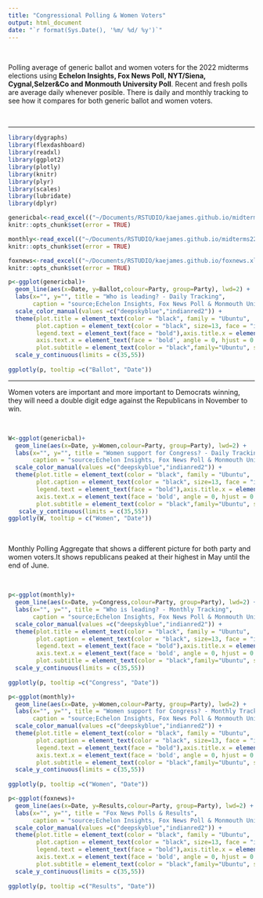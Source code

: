 ```yaml
---
title: "Congressional Polling & Women Voters"
output: html_document
date: "`r format(Sys.Date(), '%m/ %d/ %y')`" 
--- 
```


<br>

Polling average of generic ballot and women voters for the 2022 midterms elections using __Echelon Insights, Fox News Poll, NYT/Siena, Cygnal,Selzer&Co and Monmouth University Poll__. Recent and fresh polls are average daily whenever posible. There is daily and monthly tracking to see how it compares for both generic ballot and women voters.  

<br>



---------------------------------------------------------


```r
library(dygraphs)
library(flexdashboard)  
library(readxl)
library(ggplot2)
library(plotly)
library(knitr)
library(plyr)
library(scales) 
library(lubridate) 
library(dplyr)
```

```r
genericbal<-read_excel(("~/Documents/RSTUDIO/kaejames.github.io/midterms22.xlsx"), sheet = "daily") 
knitr::opts_chunk$set(error = TRUE)
```
```r
monthly<-read_excel(("~/Documents/RSTUDIO/kaejames.github.io/midterms22.xlsx"), sheet = "month") 
knitr::opts_chunk$set(error = TRUE)
```
```r
foxnews<-read_excel(("~/Documents/RSTUDIO/kaejames.github.io/foxnews.xlsx"), sheet = "Avg") 
knitr::opts_chunk$set(error = TRUE)
```

 
```r
p<-ggplot(genericbal)+
  geom_line(aes(x=Date, y=Ballot,colour=Party, group=Party), lwd=2) +
  labs(x="", y="", title = "Who is leading? - Daily Tracking",
       caption = "source;Echelon Insights, Fox News Poll & Monmouth University")+
  scale_color_manual(values =c("deepskyblue","indianred2")) +
  theme(plot.title = element_text(color = "black", family = "Ubuntu",  size = 17, face="bold", hjust = 0),
        plot.caption = element_text(color = "black", size=13, face = "italic", family = "Ubuntu"),
        legend.text = element_text(face = "bold"),axis.title.x = element_text(family = 'Ubuntu', face = 'bold'),
        axis.text.x = element_text(face = 'bold', angle = 0, hjust = 0.5),axis.text.y = element_text(face = "bold"),
        plot.subtitle = element_text(color = "black",family="Ubuntu", size = 13)) +
  scale_y_continuous(limits = c(35,55))
  
ggplotly(p, tooltip =c("Ballot", "Date"))  
``` 

-------------------------------------------------------
<left>Women voters are important and more important to Democrats winning, they will need a double digit edge against the Republicans in November to win.</left>

<br>

```r
W<-ggplot(genericbal)+
  geom_line(aes(x=Date, y=Women,colour=Party, group=Party), lwd=2) +
  labs(x="", y="", title = "Women support for Congress? - Daily Tracking",
       caption = "source;Echelon Insights, Fox News Poll & Monmouth University")+
  scale_color_manual(values =c("deepskyblue","indianred2")) +
  theme(plot.title = element_text(color = "black", family = "Ubuntu",  size = 17, face="bold", hjust = 0),
        plot.caption = element_text(color = "black", size=13, face = "italic", family = "Ubuntu"),
        legend.text = element_text(face = "bold"),axis.title.x = element_text(family = 'Ubuntu', face = 'bold'),
        axis.text.x = element_text(face = 'bold', angle = 0, hjust = 0.5),axis.text.y = element_text(face = "bold"),
        plot.subtitle = element_text(color = "black",family="Ubuntu", size = 13))+
   scale_y_continuous(limits = c(35,55))
ggplotly(W, tooltip = c("Women", "Date"))  
``` 
<br>

<left>Monthly Polling Aggregate that shows a different picture for both party and women voters.It shows republicans peaked at their highest in May until the end of June.</left> 
 
<br> 
 
```r
p<-ggplot(monthly)+
  geom_line(aes(x=Date, y=Congress,colour=Party, group=Party), lwd=2) +
  labs(x="", y="", title = "Who is leading? - Monthly Tracking",
       caption = "source;Echelon Insights, Fox News Poll & Monmouth University")+
  scale_color_manual(values =c("deepskyblue","indianred2")) +
  theme(plot.title = element_text(color = "black", family = "Ubuntu",  size = 17, face="bold", hjust = 0),
        plot.caption = element_text(color = "black", size=13, face = "italic", family = "Ubuntu"),
        legend.text = element_text(face = "bold"),axis.title.x = element_text(family = 'Ubuntu', face = 'bold'),
        axis.text.x = element_text(face = 'bold', angle = 0, hjust = 0.5),axis.text.y = element_text(face = "bold"),
        plot.subtitle = element_text(color = "black",family="Ubuntu", size = 13)) +
  scale_y_continuous(limits = c(35,55))
  
ggplotly(p, tooltip =c("Congress", "Date"))  
``` 

```r
p<-ggplot(monthly)+
  geom_line(aes(x=Date, y=Women,colour=Party, group=Party), lwd=2) +
  labs(x="", y="", title = "Women support for Congress? - Monthly Tracking",
       caption = "source;Echelon Insights, Fox News Poll & Monmouth University")+
  scale_color_manual(values =c("deepskyblue","indianred2")) +
  theme(plot.title = element_text(color = "black", family = "Ubuntu",  size = 17, face="bold", hjust = 0),
        plot.caption = element_text(color = "black", size=13, face = "italic", family = "Ubuntu"),
        legend.text = element_text(face = "bold"),axis.title.x = element_text(family = 'Ubuntu', face = 'bold'),
        axis.text.x = element_text(face = 'bold', angle = 0, hjust = 0.5),axis.text.y = element_text(face = "bold"),
        plot.subtitle = element_text(color = "black",family="Ubuntu", size = 13)) +
  scale_y_continuous(limits = c(35,55))
  
ggplotly(p, tooltip =c("Women", "Date"))  
``` 

```r
p<-ggplot(foxnews)+
  geom_line(aes(x=Date, y=Results,colour=Party, group=Party), lwd=2) +
  labs(x="", y="", title = "Fox News Polls & Results",
       caption = "source;Echelon Insights, Fox News Poll & Monmouth University")+
  scale_color_manual(values =c("deepskyblue","indianred2")) +
  theme(plot.title = element_text(color = "black", family = "Ubuntu",  size = 17, face="bold", hjust = 0),
        plot.caption = element_text(color = "black", size=13, face = "italic", family = "Ubuntu"),
        legend.text = element_text(face = "bold"),axis.title.x = element_text(family = 'Ubuntu', face = 'bold'),
        axis.text.x = element_text(face = 'bold', angle = 0, hjust = 0.5),axis.text.y = element_text(face = "bold"),
        plot.subtitle = element_text(color = "black",family="Ubuntu", size = 13)) +
  scale_y_continuous(limits = c(35,55))
  
ggplotly(p, tooltip =c("Results", "Date")) 
```